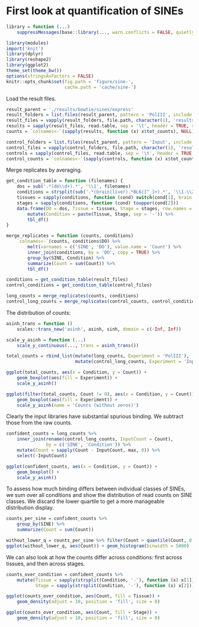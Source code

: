 # First look at quantification of SINEs

```r
library = function (...)
    suppressMessages(base::library(..., warn.conflicts = FALSE, quietly = TRUE))

library(modules)
import('knit')
library(dplyr)
library(reshape2)
library(ggplot2)
theme_set(theme_bw())
options(stringsAsFactors = FALSE)
knitr::opts_chunk$set(fig.path = 'figure/sine-',
                      cache.path = 'cache/sine-')
```

Load the result files.

```r
result_parent = './results/bowtie/sines/express'
result_folders = list.files(result_parent, pattern = 'PolIII', include.dirs = TRUE, full.names = TRUE)
result_files = vapply(result_folders, file.path, character(1), 'results.xprs')
results = sapply(result_files, read.table, sep = '\t', header = TRUE, simplify = FALSE)
counts = `colnames<-`(sapply(results, function (x) x$tot_counts), NULL)

control_folders = list.files(result_parent, pattern = 'Input', include.dirs = TRUE, full.names = TRUE)
control_files = vapply(control_folders, file.path, character(1), 'results.xprs')
controls = sapply(control_files, read.table, sep = '\t', header = TRUE, simplify = FALSE)
control_counts = `colnames<-`(sapply(controls, function (x) x$tot_counts), NULL)
```

Merge replicates by averaging.

```r
get_condition_table = function (filenames) {
    dos = sub('.*(do\\d+).*', '\\1', filenames)
    conditions = strsplit(sub('.*(brain|liver).*BL6([^_]+).*', '\\1-\\2', filenames), '-')
    tissues = sapply(conditions, function (cond) switch(cond[1], brain = 'Brain', liver = 'Liver'))
    stages = sapply(conditions, function (cond) toupper(cond[2]))
    data.frame(DO = dos, Tissue = tissues, Stage = stages, row.names = NULL) %>%
        mutate(Condition = paste(Tissue, Stage, sep = '-')) %>%
        tbl_df()
}

merge_replicates = function (counts, conditions)
    `colnames<-`(counts, conditions$DO) %>%
        melt(varnames = c('SINE', 'DO'), value.name = 'Count') %>%
        inner_join(conditions, by = 'DO', copy = TRUE) %>%
        group_by(SINE, Condition) %>%
        summarize(Count = sum(Count)) %>%
        tbl_df()

conditions = get_condition_table(result_files)
control_conditions = get_condition_table(control_files)

long_counts = merge_replicates(counts, conditions)
control_long_counts = merge_replicates(control_counts, control_conditions)
```

The distribution of counts:

```r
asinh_trans = function ()
    scales::trans_new('asinh', asinh, sinh, domain = c(-Inf, Inf))

scale_y_asinh = function (...)
    scale_y_continuous(..., trans = asinh_trans())

total_counts = rbind_list(mutate(long_counts, Experiment = 'PolIII'),
                          mutate(control_long_counts, Experiment = 'Input'))

ggplot(total_counts, aes(x = Condition, y = Count)) +
    geom_boxplot(aes(fill = Experiment)) +
    scale_y_asinh()

ggplot(filter(total_counts, Count != 0), aes(x = Condition, y = Count)) +
    geom_boxplot(aes(fill = Experiment)) +
    scale_y_asinh(name = 'Counts (without zeros)')
```

Clearly the input libraries have substantial spurious binding. We subtract
those from the raw counts.

```r
confident_counts = long_counts %>%
    inner_join(rename(control_long_counts, InputCount = Count),
               by = c('SINE', 'Condition')) %>%
    mutate(Count = sapply(Count - InputCount, max, 0)) %>%
    select(-InputCount)

ggplot(confident_counts, aes(x = Condition, y = Count)) +
    geom_boxplot() +
    scale_y_asinh()
```

To assess how much binding differs between individual classes of SINEs, we sum
over all conditions and show the distribution of read counts on SINE classes.
We discard the lower quartile to get a more manageable distribution display.

```r
counts_per_sine = confident_counts %>%
    group_by(SINE) %>%
    summarize(Count = sum(Count))

without_lower_q = counts_per_sine %>% filter(Count > quantile(Count, 0.25))
ggplot(without_lower_q, aes(Count)) + geom_histogram(binwidth = 5000)
```

We can also look at how the counts differ across conditions: first across
tissues, and then across stages.

```r
counts_over_condition = confident_counts %>%
    mutate(Tissue = sapply(strsplit(Condition, '-'), function (x) x[1]),
           Stage = sapply(strsplit(Condition, '-'), function (x) x[2]))

ggplot(counts_over_condition, aes(Count, fill = Tissue)) +
    geom_density(adjust = 10, position = 'fill', size = 0)

ggplot(counts_over_condition, aes(Count, fill = Stage)) +
    geom_density(adjust = 10, position = 'fill', size = 0)
```
